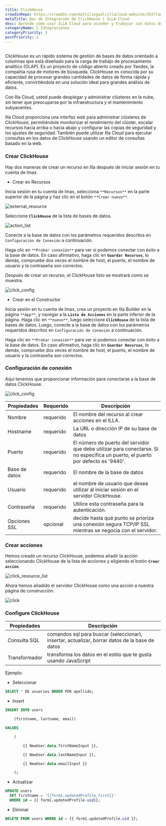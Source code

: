 ```yaml
---
title: ClickHouse
crowdinRepo: https://crowdin.com/multilingual/illacloud-website/353?languages=es&filter=basic&value=0
metaTitle: Doc de Integración de ClickHouse | ILLA Cloud
desc: Aprende cómo usar ILLA Cloud para acceder y trabajar con datos de ClickHouse.
categoryName: 🔨 Integraciones
categoryPriority: 3
postPriority: 1
---
```


## <h2 hidden>¿Qué es ClicHouse?</h2>

ClickHouse es un rápido sistema de gestión de bases de datos orientado a columnas que está diseñado para la carga de trabajo de procesamiento analítico (OLAP). Es un proyecto de código abierto creado por Yandex, la compañía rusa de motores de búsqueda. ClickHouse es conocida por su capacidad de procesar grandes cantidades de datos de forma rápida y eficiente, convirtiéndola en una solución ideal para grandes análisis de datos.

Con Illa Cloud, usted puede desplegar y administrar clústeres en la nube, sin tener que preocuparse por la infraestructura y el mantenimiento subyacentes.

Illa Cloud proporciona una interfaz web para administrar clústeres de ClickHouse, permitiéndole monitorizar el rendimiento del clúster, escalar recursos hacia arriba o hacia abajo y configurar las copias de seguridad y los ajustes de seguridad. También puede utilizar Illa Cloud para ejecutar consultas en los datos de ClickHouse usando un editor de consultas basado en la web.

### Crear ClickHouse

Hay dos maneras de crear un recurso en Illa después de iniciar sesión en tu cuenta de Imax.

-   Crear en Recursos

Inicia sesión en tu cuenta de Imax, selecciona `**Recursos**` en la parte superior de la página y haz clic en el botón `**Crear nuevo**`.

![external_resource](https://cdn.illacloud.com/official-website/img/docs/external_resource.png)

Seleccione **`ClickHouse`** de la lista de bases de datos.

![action_list](https://cdn.illacloud.com/official-website/img/docs/action_list.png)

Conecte a la base de datos con los parámetros requeridos descritos en `Configuración de Conexión` a continuación.

Haga clic en `**Probar conexión**` para ver si podemos conectar con éxito a la base de datos. En caso afirmativo, haga clic en **`Guardar Recursos`**, lo demás, compruebe dos veces el nombre de host, el puerto, el nombre de usuario y la contraseña son correctos.

Después de crear un recurso, el ClickHouse listo se mostrará como se muestra.

![click_config](https://cdn.illacloud.com/official-website/img/docs/click_config.png)

-   Crear en el Constructor

Inicia sesión en tu cuenta de Imax, crea un proyecto en Illa Builder en la página `**App**`, y navegar a la **`Lista de Acciones`** en la parte inferior de la página. Haga clic en `**nuevo**`, luego seleccione **`ClickHouse`** de la lista de bases de datos. Luego, conecte a la base de datos con los parámetros requeridos descritos en `Configuración de Conexión` a continuación.

Haga clic en `**Probar conexión**` para ver si podemos conectar con éxito a la base de datos. En caso afirmativo, haga clic en **`Guardar Recursos`**, lo demás, compruebe dos veces el nombre de host, el puerto, el nombre de usuario y la contraseña son correctos.

### Configuración de conexión

Aquí tenemos que proporcionar información para conectarse a la base de datos ClickHouse.

![click_config](https://cdn.illacloud.com/official-website/img/docs/click_config.png)

| Propiedades      | Requerido | Descripción                                                                                                                      |
| ---------------- | --------- | -------------------------------------------------------------------------------------------------------------------------------- |
| Nombre           | requerido | El nombre del recurso al crear acciones en el ILLA.                                                                              |
| Hostname         | requerido | La URL o dirección IP de su base de datos                                                                                        |
| Puerto           | requerido | El número de puerto del servidor que debe utilizar para conectarse. Si no especifica un puerto, el puerto por defecto es '9440'. |
| Base de datos    | requerido | El nombre de la base de datos                                                                                                    |
| Usuario          | requerido | el nombre de usuario que desea utilizar al iniciar sesión en el servidor ClickHouse.                                             |
| Contraseña       | requerido | Utilice esta contraseña para la autenticación.                                                                                   |
| Opciones SSL     | opcional  | decide hasta qué punto se prioriza una conexión segura TCP/IP SSL mientras se negocia con el servidor.                           |

### Crear acciones

Hemos creado un recurso ClickHouse, podemos añadir la acción seleccionando ClickHouse de la lista de acciones y eligiendo el botón **`Crear acción`**.

![click_resource_list](https://cdn.illacloud.com/official-website/img/docs/clik_resource_list.png)

Ahora hemos añadido el servidor ClickHouse como una acción a nuestra página de construcción.

![click](https://cdn.illacloud.com/official-website/img/docs/click.png)

### Configure ClickHouse

| Propiedades    | Descripción                                                                                    |
| -------------- | ---------------------------------------------------------------------------------------------- |
| Consulta SQL   | comandos sql para buscar (seleccionar), insertar, actualizar, borrar datos de la base de datos |
| Transformador  | transforma los datos en el estilo que te gusta usando JavaScript                               |

Ejemplo:

-   Seleccionar

```sql
SELECT * DE usuarios ORDER POR apellido;
```

-   Insert

```sql
INSERT INTO users

	(firstname, lastname, email)

VALUES

	(

		{{ NewUser.data.firstNameInput }},

		{{ NewUser.data.lastNameInput }},

		{{ NewUser.data.emailInput }}

	);
```

-   Actualizar

```sql
UPDATE users
  SET firstname = '{{form1.updatedProfile.first}}'
  WHERE id = {{ form1.updatedProfile.uid}};
```

-   Eliminar

```sql
DELETE FROM users WHERE id = {{ form1.updatedProfile.uid }};
```
